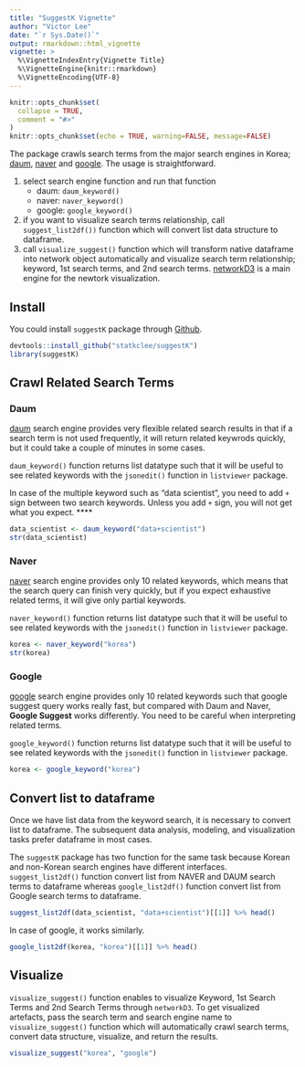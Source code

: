 ```yaml
---
title: "SuggestK Vignette"
author: "Victor Lee"
date: "`r Sys.Date()`"
output: rmarkdown::html_vignette
vignette: >
  %\VignetteIndexEntry{Vignette Title}
  %\VignetteEngine{knitr::rmarkdown}
  %\VignetteEncoding{UTF-8}
---
```


```r
knitr::opts_chunk$set(
  collapse = TRUE,
  comment = "#>"
)
knitr::opts_chunk$set(echo = TRUE, warning=FALSE, message=FALSE)
```

The package crawls search terms from the major search engines in Korea; 
[daum](https://www.daum.net/), [naver](https://www.naver.com/) and [google](https://www.google.com/). The usage is straightforward.

1. select search engine function and run that function
    - daum: `daum_keyword()`
    - naver: `naver_keyword()`
    - google: `google_keyword()`
1. if you want to visualize search terms relationship, call `suggest_list2df())` function which will convert list data structure to dataframe.
1. call `visualize_suggest()` function which will transform native dataframe into network object automatically and visualize search term relationship; keyword, 1st search terms, and 2nd search terms. [networkD3](https://CRAN.R-project.org/package=networkD3) is a main engine for the newtork visualization.

## Install 

You could install `suggestK` package through [Github](https://github.com/statkclee/suggestK).

``` r
devtools::install_github("statkclee/suggestK")
library(suggestK)
```

## Crawl Related Search Terms

### Daum

[daum](https://www.daum.net/) search engine provides very flexible related search results in that if a search term is not used frequently, it will return related keywrods quickly, but it could take a couple of minutes in some cases. 

`daum_keyword()` function returns list datatype such that it will be useful to see related keywords with the `jsonedit()` function in `listviewer` package.

In case of the multiple keyword such as "data scientist", you need to add `+` sign between two search keywords. Unless you add `+` sign, you will not get what you expect.
****

``` r
data_scientist <- daum_keyword("data+scientist")
str(data_scientist)
```

### Naver

[naver](https://www.naver.net/) search engine provides only 10 related keywords, which means that the search query can finish very quickly, but if you expect exhaustive related terms, it will give only partial keywords.

`naver_keyword()` function returns list datatype such that it will be useful to see related keywords with the `jsonedit()` function in `listviewer` package.

``` r
korea <- naver_keyword("korea")
str(korea)
```

### Google

[google](https://www.naver.net/) search engine provides only 10 related keywords such that google suggest query works really fast, but compared with Daum and Naver, **Google Suggest** works differently. You need to be careful when interpreting related terms.

`google_keyword()` function returns list datatype such that it will be useful to see related keywords with the `jsonedit()` function in `listviewer` package.

``` r
korea <- google_keyword("korea")
```

## Convert list to dataframe

Once we have list data from the keyword search, it is necessary to convert list to dataframe. The subsequent data analysis, modeling, and visualization tasks prefer dataframe in most cases.

The `suggestK` package has two function for the same task because Korean and non-Korean search engines have different interfaces. `suggest_list2df()` function convert list from  NAVER and DAUM search terms to dataframe whereas `google_list2df()` function convert list from Google search terms to dataframe.

``` r
suggest_list2df(data_scientist, "data+scientist")[[1]] %>% head()
```

In case of google, it works similarly.

``` r
google_list2df(korea, "korea")[[1]] %>% head()
```

## Visualize

`visualize_suggest()` function enables to visualize Keyword, 1st Search Terms and 2nd Search Terms through `networkD3`.
To get visualized artefacts, pass the search term and search engine name to `visualize_suggest()` function which will automatically crawl search terms, convert data structure, visualize, and return the results.

``` r
visualize_suggest("korea", "google")
```




